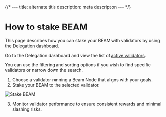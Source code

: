 {/* ---
title: alternate title
description: meta description
--- */}


# How to stake BEAM

This page describes how you can stake your BEAM with validators by using the Delegation dashboard.

Go to the Delegation dashboard and view the list of [active validators](https://nodes.onbeam.com/delegations).

You can use the filtering and sorting options if you wish to find specific validators or narrow down the search.

1. Choose a validator running a Beam Node that aligns with your goals.
2. Stake your BEAM to the selected validator.

<Image 
  src="/assets/nodes/delegation/stake-beam.PNG"
  alt="Stake BEAM" 
  width={400} 
  height={200}
/>

3. Monitor validator performance to ensure consistent rewards and minimal slashing risks.

